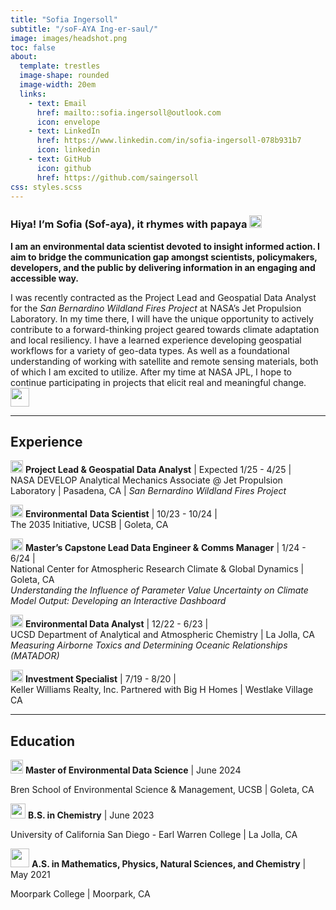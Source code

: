 ```yaml
---
title: "Sofia Ingersoll"
subtitle: "/soF-AYA Ing-er-saul/"
image: images/headshot.png
toc: false
about:
  template: trestles
  image-shape: rounded
  image-width: 20em
  links: 
    - text: Email
      href: mailto::sofia.ingersoll@outlook.com
      icon: envelope
    - text: LinkedIn
      href: https://www.linkedin.com/in/sofia-ingersoll-078b931b7
      icon: linkedin
    - text: GitHub
      icon: github
      href: https://github.com/saingersoll
css: styles.scss
---
```


### **Hiya! I'm Sofia (Sof-aya), it rhymes with papaya** ![](images/papaya.png){width="20"}

**I am an environmental data scientist devoted to insight informed action. I aim to bridge the communication gap amongst scientists, policymakers, developers, and the public by delivering information in an engaging and accessible way.**

I was recently contracted as the Project Lead and Geospatial Data Analyst for the *San Bernardino Wildland Fires Project* at NASA's Jet Propulsion Laboratory. In my time there, I will have the unique opportunity to actively contribute to a forward-thinking project geared towards climate adaptation and local resiliency. I have a learned experience developing geospatial workflows for a variety of geo-data types. As well as a foundational understanding of working with satellite and remote sensing materials, both of which I am excited to utilize. After my time at NASA JPL, I hope to continue participating in projects that elicit real and meaningful change. ![](images/orbit.png){width="30"}

------------------------------------------------------------------------

## Experience

![](images/clipboard-312691810.png){width="20"} **Project Lead & Geospatial Data Analyst** \| Expected 1/25 - 4/25 \|\
NASA DEVELOP Analytical Mechanics Associate \@ Jet Propulsion Laboratory \| Pasadena, CA \| *San Bernardino Wildland Fires Project*\

![](images/remote-sensing-satellite.png){width="20"} **Environmental** **Data Scientist** \| 10/23 - 10/24 \|\
The 2035 Initiative, UCSB \| Goleta, CA

![](images/document-setting.png){width="20"} **Master's Capstone Lead Data Engineer &** **Comms Manager** \| 1/24 - 6/24 \|\
National Center for Atmospheric Research Climate & Global Dynamics \| Goleta, CA \
*Understanding the Influence of Parameter Value Uncertainty on Climate Model Output: Developing an Interactive Dashboard*

![](images/analysis.png){width="20"} **Environmental Data Analyst** \| 12/22 - 6/23 \|\
UCSD Department of Analytical and Atmospheric Chemistry \| La Jolla, CA \
*Measuring Airborne Toxics and Determining Oceanic Relationships (MATADOR)*

![](images/data-analysis.png){width="20"} **Investment Specialist** \| 7/19 - 8/20 \|\
Keller Williams Realty, Inc. Partnered with Big H Homes \| Westlake Village CA

------------------------------------------------------------------------

## Education

![](images/brens.png){width="20" height="22"} **Master of Environmental Data Science** \| June 2024

Bren School of Environmental Science & Management, UCSB \| Goleta, CA

![](images/UCSD_Seal.png){width="24"} **B.S. in Chemistry** \| June 2023

University of California San Diego - Earl Warren College \| La Jolla, CA

![](images/MCstackedlogo.png){width="30"} **A.S. in Mathematics, Physics, Natural Sciences, and Chemistry** \| May 2021

Moorpark College \| Moorpark, CA
